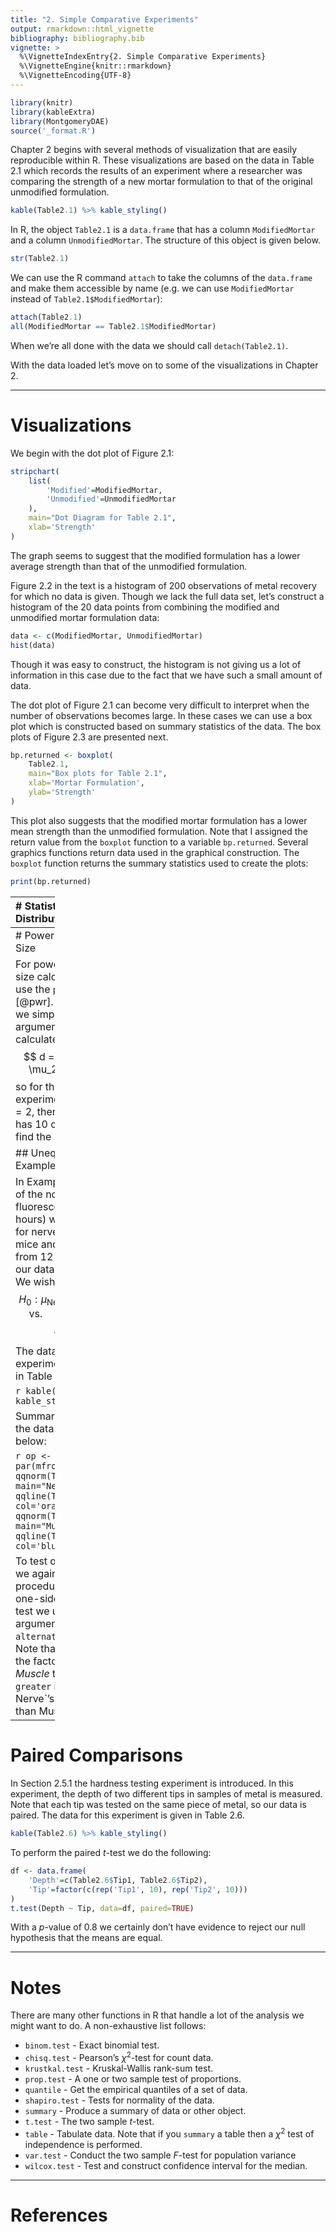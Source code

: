 ```yaml
---
title: "2. Simple Comparative Experiments"
output: rmarkdown::html_vignette
bibliography: bibliography.bib
vignette: >
  %\VignetteIndexEntry{2. Simple Comparative Experiments}
  %\VignetteEngine{knitr::rmarkdown}
  %\VignetteEncoding{UTF-8}
---
```



```r
library(knitr)
library(kableExtra)
library(MontgomeryDAE)
source('_format.R')
```

Chapter 2 begins with several methods of visualization that are easily reproducible within R.  These visualizations are based on the data in Table 2.1 which records the results of an experiment where a researcher was comparing the strength of a new mortar formulation to that of the original unmodified formulation.

```r
kable(Table2.1) %>% kable_styling()
```

In R, the object `Table2.1` is a `data.frame` that has a column `ModifiedMortar` and a column `UnmodifiedMortar`.  The structure of this object is given below.
```r
str(Table2.1)
```

\noindent We can use the R command `attach` to take the columns of the `data.frame` and make them accessible by name (e.g. we can use `ModifiedMortar` instead of `Table2.1$ModifiedMortar`):
```r
attach(Table2.1)
all(ModifiedMortar == Table2.1$ModifiedMortar)
```
\noindent When we're all done with the data we should call `detach(Table2.1)`.  

With the data loaded let's move on to some of the visualizations in Chapter 2.

---------

# Visualizations


We begin with the dot plot of Figure 2.1:
```r
stripchart(
	list(
		'Modified'=ModifiedMortar, 
		'Unmodified'=UnmodifiedMortar
	),
	main="Dot Diagram for Table 2.1",
	xlab='Strength'
)
```

\noindent The graph seems to suggest that the modified formulation has a lower average strength than that of the unmodified formulation.  

Figure 2.2 in the text is a histogram of 200 observations of metal recovery for which no data is given.  Though we lack the full data set, let's construct a histogram of the 20 data points from combining the modified and unmodified mortar formulation data:
```r
data <- c(ModifiedMortar, UnmodifiedMortar)
hist(data)
```
\noindent Though it was easy to construct, the histogram is not giving us a lot of information in this case due to the fact that we have such a small amount of data.  

The dot plot of Figure 2.1 can become very difficult to interpret when the number of observations becomes large.  In these cases we can use a box plot which is constructed based on summary statistics of the data.  The box plots of Figure 2.3 are presented next.
```r
bp.returned <- boxplot(
	Table2.1,
	main="Box plots for Table 2.1",
	xlab='Mortar Formulation',
	ylab='Strength'
)
```

\noindent This plot also suggests that the modified mortar formulation has a lower mean strength than the unmodified formulation.  Note that I assigned the return value from the `boxplot` function to a variable `bp.returned`. Several graphics functions return data used in the graphical construction.  The `boxplot` function returns the summary statistics used to create the plots:

```r
print(bp.returned)
```


----------
# Statistics and Distributions

The box plot was a nice way to illustrate the distribution of our data, but we could also use the `summary` function to get summary statistics:

```r
summary(Table2.1)
```

Other statistics of interest, such as standard deviation (or variance) and empirical quantiles, are easy to collect.  I'll define a new `data.frame` with some statistics:
```r
dstat <- data.frame(
	'Modified'=c(
		mean(ModifiedMortar),
		var(ModifiedMortar),
		sd(ModifiedMortar),
		length(ModifiedMortar)
	),
	'Unmodified'=c(
		mean(UnmodifiedMortar),
		var(UnmodifiedMortar),
		sd(UnmodifiedMortar),
		length(UnmodifiedMortar)		
	),
	row.names=c('mean', 'variance', 'sd','obs')
)
```
\noindent The `dstat` object then contains the following:
```r
kable(dstat) %>% 
	kable_styling(
		bootstrap_options="striped", 
		full_width=FALSE
	)
```

If we want to create a pooled estimator of variance $S_p^2$ we can do so manually:
```r
n1 <- dstat['obs','Modified']
n2 <- dstat['obs','Unmodified']
S1sq <- dstat['var','Modified']
S2sq <- dstat['var','Unmodified']
pooled.var <- ((n1 - 1) * S1sq + (n2 - 1) * S2sq) / (n1 + n2 - 2)
print(pooled.var)
```
\noindent This calculation matches that of the text.  Similarly, we can create the $t$-statistic to test the hypotheses $$
H_0: \mu_\text{Modified} = \mu_\text{Unmodified}
\quad\text{vs.}\quad
H_1: \mu_\text{Modified} \ne \mu_\text{Unmodified}~,
$$

```r
ybar1 <- dstat['mean', 'Modified']
ybar2 <- dstat['mean', 'Unmodified']
t0 <- (ybar1 - ybar2) / sqrt(pooled.var * (1/n1 + 1/n2))
print(t0)
```
\noindent We can evaluate the statistic in two ways.  First, we can use the critical region approach and find $t_{0.025, 18}$ using the `qt` function.  Note that in R, all of the quantile functions give the area to the left (the lower area), but this text and many others take the symbol $t_{\alpha, n}$ to mean the critical point where the area _to the right_ is $\alpha$.  To adjust for this we give the argument `lower.tail=FALSE`. 
```r
critical.t <- qt(0.025, 18, lower.tail=FALSE)
print(critical.t)
```
\noindent Because $|t_0| > t_{0.025, 18}$ we would reject $H_0$.  The other option is to find the $p$-value using the $pt$ function:  
```r
2 * (1 - pt(abs(t0), 18))
```
\noindent Since the $p$-value was less that $0.05$ we would again reject $H_0$.  

That was a lot of typing to just perform a two-sample $t$-test!  A shorter path would be to use R's `t.test` function.  This requires us to reshape our data into a column for strength and a column that indicates if the observation was for the modified or unmodified formulation:
```r
df <- data.frame(
	'Strength'=c(ModifiedMortar, UnmodifiedMortar),
	'Mortar'=factor(c(rep('Modified', 10), rep('Unmodified', 10)))
)
t.test(Strength ~ Mortar, data=df, paired=FALSE, var.equal=TRUE)
```

\noindent The `t.test` function is giving us a lot of information: the statistic, the degrees of freedom, the $p$-value, a confidence interval at 95%, and estimated means for the modified and unmodified mortars.  

Section 2.4.3 includes the normal probability plots of tension bond strength in Figure 2.11.  It's easiest to construct separate plots for each data set as follows:

```r
op <- par(mfrow=c(1,2))
qqnorm(ModifiedMortar, main="Modified Mortar")
qqline(ModifiedMortar, col='orange')
qqnorm(UnmodifiedMortar, main="Unmodified Mortar")
qqline(UnmodifiedMortar, col='blue')
par(op)
```

\noindent Visual inspection doesn't suggest any strong violation of the assumption.  Note that `par` is setting the graphical parameter `mfrow` so that we can plot two graphs next to each other.  When setting with `par` the original value is returned and stored in `op`, which we then reset at the end.

```r
detach(Table2.1)  # Clean up since we're done with this data.
```


---------
# Power and Sample Size

For power and sample size calculations we'll use the `pwr` package [@pwr].  For the $t$-test we simply leave out the argument we want calculated.  Recall that $$
d = \frac{|\mu_1 - \mu_2|}{\sigma}
$$
so for the mortar experiment we'd want $d=2$, then if each group has 10 observations we find the power:
```r
library(pwr)
pwr.t.test(n=10, d=2, sig.level=0.05, type='two.sample', alternative='two.sided')
```
\noindent Here, our power was 98.8%.  How many observations would we have needed to get the power of our test to 90%?
```r
pwr.t.test(power=0.9, d=2, sig.level=0.05, type='two.sample', alternative='two.sided')
```
\noindent If we were planning the mortar experiment we'd want to make sure we had about 7 observations of each mortar to achieve approximately 90% power.


## Unequal Variance --- Example 2.1


In Example 2.1 a study of the normalized fluorescence (after two hours) was undertaken for nerve tissue from 12 mice and muscle tissue from 12 mice.  Note that our data is not paired.  We wish to test $$
H_0: \mu_\text{Nerve} = \mu_\text{Muscle}
\quad\text{vs.}\quad
H_A: \mu_\text{Nerve} > \mu_\text{Muscle}~.
$$

\noindent The data from this experiment is presented in Table 2.3.

```r
kable(Table2.3) %>% kable_styling()
```

\noindent Summary statistics for the data are presented below:
```r
summary(Table2.3[,c('Nerve','Muscle')])
```
\noindent The summary statistics left out the standard deviations, which we can calculate below:
```r
c('Nerve'=sd(Table2.3$Nerve), 'Muscle'=sd(Table2.3$Muscle))
```
\noindent Those estimates are strikingly different.  Examining the normal probability plots we find a very distinct difference in slope, suggesting that the variances are unequal.

```r
op <- par(mfrow=c(1,2))
qqnorm(Table2.3$Nerve, main="Nerve")
qqline(Table2.3$Nerve, col='orange')
qqnorm(Table2.3$Muscle, main="Muscle")
qqline(Table2.3$Muscle, col='blue')
par(op)
```

To test our hypothesis we again use the `t.test` procedure. To do the one-sided alternative test we use the argument `alternative='greater'`.  Note that the order of the factor `Tissue` is _Muscle_ then _Nerve_, so `greater` is testing that Nerve`'s mean is greater than Muscle's mean.
```r
df <- data.frame(
	'Flourescence'=c(Table2.3$Muscle, Table2.3$Nerve),
	'Tissue'=factor(c(rep('Muscle', 12), rep('Nerve', 12)))
)
t.test(Flourescence ~ Tissue, data=df, paired=FALSE, var.equal=FALSE, alternative='greater')
```

----------
# Paired Comparisons


In Section 2.5.1 the hardness testing experiment is introduced.  In this experiment, the depth of two different tips in samples of metal is measured.  Note that each tip was tested on the same piece of metal, so our data is paired.  The data for this experiment is given in Table 2.6. 

```r
kable(Table2.6) %>% kable_styling()
```
\noindent To perform the paired $t$-test we do the following:
```r
df <- data.frame(
	'Depth'=c(Table2.6$Tip1, Table2.6$Tip2),
	'Tip'=factor(c(rep('Tip1', 10), rep('Tip2', 10)))
)
t.test(Depth ~ Tip, data=df, paired=TRUE)
```
\noindent With a $p$-value of 0.8 we certainly don't have evidence to reject our null hypothesis that the means are equal.


---------

# Notes

There are many other functions in R that handle a lot of the analysis we might want to do.  A non-exhaustive list follows:

 * `binom.test` - Exact binomial test.
 * `chisq.test` - Pearson's $\chi^2$-test for count data.
 * `krustkal.test` - Kruskal-Wallis rank-sum test.
 * `prop.test` - A one or two sample test of proportions.
 * `quantile` - Get the empirical quantiles of a set of data.
 * `shapiro.test` - Tests for normality of the data.
 * `summary` - Produce a summary of data or other object.
 * `t.test` - The two sample $t$-test.
 * `table` - Tabulate data. Note that if you `summary` a table then a $\chi^2$ test of independence is performed.
 * `var.test` - Conduct the two sample $F$-test for population variance
 * `wilcox.test` - Test and construct confidence interval for the median.
 
---------

# References
